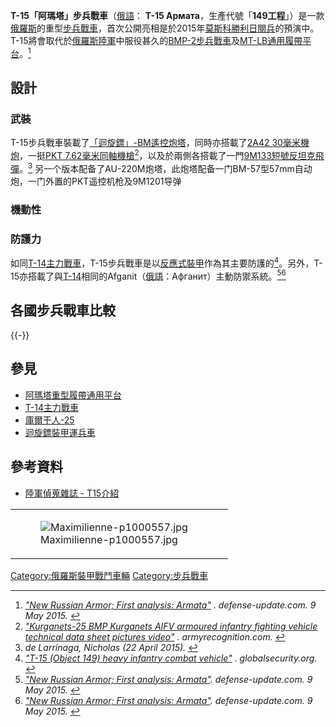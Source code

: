 {{Infobox Weapon
|name= T-15「阿瑪塔」 [[File:Flag_of_Russia.svg|30px]]<br />T-15 Армата
|image= File:9may2015Moscow-09 (cropped).jpg
|image_size= 300px
|caption= 於[[2015年红场阅兵|莫斯科勝利日閱兵]]上的T-15步兵戰車
|origin= {{RUS}}
|type= 重型[[裝步戰車|步兵戰車]]
<!-- Type selection -->
|is_vehicle=yes
|is_ranged=yes
|is_artillery=yes
<!-- Service history -->
|service= 
|used_by=[[俄羅斯陸軍|俄羅斯陸軍]]
|wars= 
<!-- Production history -->
|designer=
|design_date=
|manufacturer=
|unit_cost= 
|production_date=
|number=
|variants= 
<!-- General specifications -->
|spec_label=
|weight= 48噸
|length= 11m
|part_length=
|width=3.7 m
|height=3.3 m
|diameter=
|crew=2-9 名（車長、駕駛、砲手、步兵6人）
|armour=楔型反應裝甲<br>Afghanit主動防禦
|primary_armament=1×[[希普諾夫2A42機炮|2A42 30毫米機炮]]（備彈500發）
|secondary_armament=1×[[PK通用機槍|PKT 7.62毫米同軸機槍]]<br />4×[[9M133短號反坦克导弹|9M133短號反坦克飛彈]]
|engine=
|engine_power=
|transmission= 
|payload_capacity= 
|fuel_capacity= 
|pw_ratio=
|suspension=
|clearance=
|vehicle_range=
|speed=70 km/h（陸上）10 km/h（水上）
|guidance=
<!-- Ranged weapon specifications --> 
|cartridge=
|caliber=
|action=
|rate=
|velocity=
|range= 
|max_range=
|feed= 
|sights= 
<!-- Artillery specifications -->
|breech=
|recoil=
|carriage=
|elevation=
|traverse=
}}
'''T-15「阿瑪塔」步兵戰車'''（[[俄語|俄語]]： '''T-15 Армата'''，生產代號「'''149工程'''」）是一款[[俄羅斯|俄羅斯]]的重型[[裝步戰車|步兵戰車]]，首次公開亮相是於2015年[[2015年红场阅兵|莫斯科勝利日閱兵]]的預演中。T-15將會取代於[[俄羅斯陸軍|俄羅斯陸軍]]中服役甚久的[[BMP-2步兵戰車|BMP-2步兵戰車]]及[[MT-LB通用履帶平台|MT-LB通用履帶平台]]。<ref name="defenseupdate20150509"><cite class="citation web">[http://defense-update.com/20150509_t14-t15_analysis.html "New Russian Armor; First analysis: Armata"] {{Wayback|url=http://defense-update.com/20150509_t14-t15_analysis.html |date=20191113184739 }}. ''defense-update.com''. 9 May 2015<span class="reference-accessdate">. </span></cite></ref>

== 設計 ==

=== 武裝 ===
T-15步兵戰車裝載了[[「迴旋鏢」-BM遙控炮塔|「迴旋鏢」-BM遙控炮塔]]，同時亦搭載了[[希普諾夫2A42機炮|2A42 30毫米機炮]]，一挺[[PK通用機槍|PKT 7.62毫米同軸機槍]]<ref name="armyrecognition"><cite class="citation web">[http://www.armyrecognition.com/russia_russian_army_light_armoured_vehicle_uk/kurganets-25_kurganets_aifv_armoured_infantry_fighting_vehicle_technical_data_sheet_pictures_video.html "Kurganets-25 BMP Kurganets AIFV armoured infantry fighting vehicle technical data sheet pictures video"] {{Wayback|url=http://www.armyrecognition.com/russia_russian_army_light_armoured_vehicle_uk/kurganets-25_kurganets_aifv_armoured_infantry_fighting_vehicle_technical_data_sheet_pictures_video.html |date=20150503222407 }}. ''armyrecognition.com''<span class="reference-accessdate">. </span></cite></ref>，以及於兩側各搭載了一門[[9M133短號反坦克导弹|9M133短號反坦克飛彈]]。<ref name="janes50896"><cite class="citation news">de Larrinaga, Nicholas (22 April 2015). </cite></ref>
另一个版本配备了AU-220M炮塔，此炮塔配备一门BM-57型57mm自动炮，一门外置的PKT遥控机枪及9M1201导弹

=== 機動性 ===

=== 防護力 ===
如同[[T-14|T-14主力戰車]]，T-15步兵戰車是以[[反应装甲|反應式裝甲]]作為其主要防護的<ref name="globalsecurity"><cite class="citation web">[http://www.globalsecurity.org/military/world/russia/t-15.htm "T-15 (Object 149) heavy infantry combat vehicle"] {{Wayback|url=http://www.globalsecurity.org/military/world/russia/t-15.htm |date=20190821154052 }}. ''globalsecurity.org''<span class="reference-accessdate">. </span></cite></ref>。另外，T-15亦搭載了與[[T-14|T-14]]相同的<span>Afganit（[[俄語|俄語]]：Афганит）主動防禦系統。</span><ref name="defenseupdate20150509"><cite class="citation web">[http://defense-update.com/20150509_t14-t15_analysis.html "New Russian Armor; First analysis: Armata"]. ''defense-update.com''. 9 May 2015<span class="reference-accessdate">. </span></cite></ref><ref name="defenseupdate20150509"><cite class="citation web">[http://defense-update.com/20150509_t14-t15_analysis.html "New Russian Armor; First analysis: Armata"]. ''defense-update.com''. 9 May 2015<span class="reference-accessdate">. </span></cite></ref>

== 各國步兵戰車比較 ==
{{-}}
{{各國步兵戰車比較}}

== 參見 ==
* [[阿玛塔重型履带通用平台|阿瑪塔重型履帶通用平台]]
* [[T-14|T-14主力戰車]]
* [[庫爾干人-25裝甲車|庫爾干人-25]]
* [[迴旋鏢裝甲運兵車|迴旋鏢裝甲運兵車]]

== 參考資料 ==
*[https://www.youtube.com/watch?v=aN72UEujVjo 陸軍偵蒐雜誌 - T15介紹]{{Wayback|url=https://www.youtube.com/watch?v=aN72UEujVjo |date=20190218011916 }}
{{Reflist}}
{| class="metadata plainlinks stub" style="background:transparent"
| id="676" |[[File:Maximilienne-p1000557.jpg|alt=Stub icon]]
| id="679" |<br>
|}
{{俄罗斯装甲战斗车辆}}

[[Category:俄羅斯裝甲戰鬥車輛|Category:俄羅斯裝甲戰鬥車輛]]
[[Category:步兵戰車|Category:步兵戰車]]